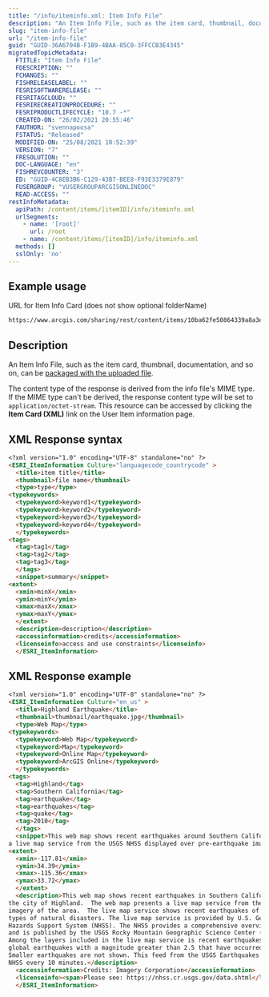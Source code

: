 ```yaml
---
title: "/info/iteminfo.xml: Item Info File"
description: "An Item Info File, such as the item card, thumbnail, documentation, and so on, can be packaged with the uploaded file."
slug: "item-info-file"
url: "/item-info-file"
guid: "GUID-36A6704B-F1B9-4BAA-85C0-3FFCCB3E4345"
migratedTopicMetadata:
  FTITLE: "Item Info File"
  FDESCRIPTION: ""
  FCHANGES: ""
  FISHRELEASELABEL: ""
  FESRISOFTWARERELEASE: ""
  FESRITAGCLOUD: ""
  FESRIRECREATIONPROCEDURE: ""
  FESRIPRODUCTLIFECYCLE: "10.7 -*"
  CREATED-ON: "26/02/2021 20:55:46"
  FAUTHOR: "svennapoosa"
  FSTATUS: "Released"
  MODIFIED-ON: "25/08/2021 10:52:39"
  VERSION: "7"
  FRESOLUTION: ""
  DOC-LANGUAGE: "en"
  FISHREVCOUNTER: "3"
  ED: "GUID-4C8EB3B6-C129-43B7-BEE8-F93E3379E879"
  FUSERGROUP: "VUSERGROUPARCGISONLINEDOC"
  READ-ACCESS: ""
restInfoMetadata:
  apiPath: /content/items/[itemID]/info/iteminfo.xml
  urlSegments:
    - name: '[root]'
      url: /root
    - name: /content/items/[itemID]/info/iteminfo.xml
  methods: []
  sslOnly: 'no'
---
```


## Example usage

URL for Item Info Card (does not show optional folderName)

```markdown
https://www.arcgis.com/sharing/rest/content/items/10ba62fe50864339a8a3e0f18ca85506/info/iteminfo.xml
``` 

## Description

An Item Info File, such as the item card, thumbnail, documentation, and so on, can be [packaged with the uploaded file](/add-item).

The content type of the response is derived from the info file's MIME type. If the MIME type can't be derived, the response content type will be set to `application/octet-stream`. This resource can be accessed by clicking the **Item Card (XML)** link on the User Item information page.

## XML Response syntax

```markdown
<?xml version="1.0" encoding="UTF-8" standalone="no" ?> 
<ESRI_ItemInformation Culture="languagecode_countrycode" >
  <title>item title</title> 
  <thumbnail>file name</thumbnail> 
  <type>type</type> 
<typekeywords>
  <typekeyword>keyword1</typekeyword> 
  <typekeyword>keyword2</typekeyword> 
  <typekeyword>keyword3</typekeyword> 
  <typekeyword>keyword4</typekeyword> 
  </typekeywords>
<tags>
  <tag>tag1</tag> 
  <tag>tag2</tag> 
  <tag>tag3</tag> 
  </tags>
  <snippet>summary</snippet> 
<extent>
  <xmin>minX</xmin> 
  <ymin>minY</ymin> 
  <xmax>maxX</xmax> 
  <ymax>maxY</ymax> 
  </extent>
  <description>description</description> 
  <accessinformation>credits</accessinformation> 
  <licenseinfo>access and use constraints</licenseinfo> 
  </ESRI_ItemInformation>
``` 

## XML Response example

```markdown
<?xml version="1.0" encoding="UTF-8" standalone="no" ?> 
<ESRI_ItemInformation Culture="en_us" >
  <title>Highland Earthquake</title> 
  <thumbnail>thumbnail/earthquake.jpg</thumbnail> 
  <type>Web Map</type> 
<typekeywords>
  <typekeyword>Web Map</typekeyword> 
  <typekeyword>Map</typekeyword> 
  <typekeyword>Online Map</typekeyword> 
  <typekeyword>ArcGIS Online</typekeyword> 
  </typekeywords>
<tags>
  <tag>Highland</tag> 
  <tag>Southern California</tag> 
  <tag>earthquake</tag> 
  <tag>earthquakes</tag> 
  <tag>quake</tag> 
  <tag>2010</tag> 
  </tags>
  <snippet>This web map shows recent earthquakes around Southern California. The web map features 
a live map service from the USGS NHSS displayed over pre-earthquake imagery of the area.</snippet> 
<extent>
  <xmin>-117.81</xmin> 
  <ymin>34.39</ymin> 
  <xmax>-115.36</xmax> 
  <ymax>33.72</ymax> 
  </extent>
  <description>This web map shows recent earthquakes in Southern California, specifically 
the city of Highland.  The web map presents a live map service from the USGS displayed over pre-earthquake 
imagery of the area.  The live map service shows recent earthquakes of 2.5+ magnitude along with other 
types of natural disasters. The live map service is provided by U.S. Geological Survey (USGS) Natural 
Hazards Support System (NHSS). The NHSS provides a comprehensive overview of current natural hazard events
and is published by the USGS Rocky Mountain Geographic Science Center (RMGSC) from various data sources.  
Among the layers included in the live map service is recent earthquakes. The Earthquakes layer shows 
global earthquakes with a magnitude greater than 2.5 that have occurred in the past seven days.
Smaller earthquakes are not shown. This feed from the USGS Earthquakes Hazards Program is retrieved by 
NHSS every 10 minutes.</description> 
  <accessinformation>Credits: Imagery Corporation</accessinformation>    
  <licenseinfo><span>Please see: https://nhss.cr.usgs.gov/data.shtml</licenseinfo> 
  </ESRI_ItemInformation>
```

 
